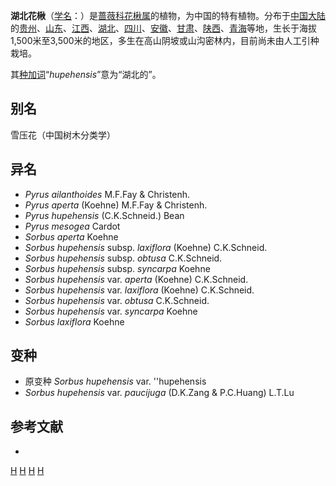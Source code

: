 {{Speciesbox
| image = Sorbus hupehensis Morton 22-97-1.jpg
| image caption = 湖北花楸
| genus = Sorbus
| species = hupehensis
| authority = Schneid., 1906
}}

'''湖北花楸'''（[[学名|学名]]：{{lang|la|''Sorbus hupehensis''}}）是[[蔷薇科|蔷薇科]][[花楸属|花楸属]]的植物，为中国的特有植物。分布于[[中国大陆|中国大陆]]的[[贵州|贵州]]、[[山东|山东]]、[[江西|江西]]、[[湖北|湖北]]、[[四川|四川]]、[[安徽|安徽]]、[[甘肃|甘肃]]、[[陕西|陕西]]、[[青海|青海]]等地，生长于海拔1,500米至3,500米的地区，多生在高山阴坡或山沟密林内，目前尚未由人工引种栽培。

其[[种加词|种加词]]“''hupehensis''”意为“湖北的”。

== 别名 ==
雪压花（中国树木分类学）

==异名==
* ''Pyrus ailanthoides'' M.F.Fay & Christenh.
* ''Pyrus aperta'' (Koehne) M.F.Fay & Christenh.
* ''Pyrus hupehensis'' (C.K.Schneid.) Bean
* ''Pyrus mesogea'' Cardot
* ''Sorbus aperta'' Koehne
* ''Sorbus hupehensis'' subsp. ''laxiflora'' (Koehne) C.K.Schneid.
* ''Sorbus hupehensis'' subsp. ''obtusa'' C.K.Schneid.
* ''Sorbus hupehensis'' subsp. ''syncarpa'' Koehne
* ''Sorbus hupehensis'' var. ''aperta'' (Koehne) C.K.Schneid.
* ''Sorbus hupehensis'' var. ''laxiflora'' (Koehne) C.K.Schneid.
* ''Sorbus hupehensis'' var. ''obtusa'' C.K.Schneid.
* ''Sorbus hupehensis'' var. ''syncarpa'' Koehne
* ''Sorbus laxiflora'' Koehne

==变种==
* 原变种 ''Sorbus hupehensis'' var. ''hupehensis
* ''Sorbus hupehensis'' var. ''paucijuga'' (D.K.Zang & P.C.Huang) L.T.Lu

== 参考文献 ==
<div class="references-small">
* {{cite web| url =http://www.bioinfo.cn/db05/KmzwSpecies.php?action=view&id=19547| title =湖北花楸| work =《中国高等植物数据库全库》| publisher =中国科学院微生物研究所| author =昆明植物研究所| accessdate =2009-02-25| deadurl =yes| archiveurl =https://web.archive.org/web/20160305052606/http://www.bioinfo.cn/db05/KmzwSpecies.php?action=view&id=19547| archivedate =2016-03-05}}
</div>
{{Taxonbar|from=Q1037219}}

[[Category:花楸属|H]]
[[Category:中国特有植物|H]]
[[Category:湖北植物|H]]
[[Category:1906年描述的植物|H]]